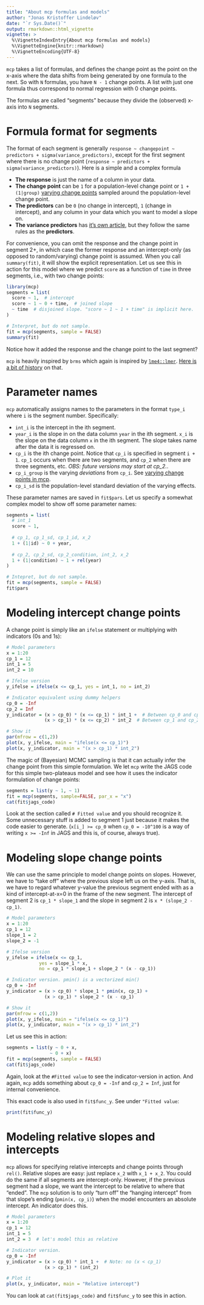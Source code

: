 ```yaml
---
title: "About mcp formulas and models"
author: "Jonas Kristoffer Lindeløv"
date: "`r Sys.Date()`"
output: rmarkdown::html_vignette
vignette: >
  %\VignetteIndexEntry{About mcp formulas and models}
  %\VignetteEngine{knitr::rmarkdown}
  %\VignetteEncoding{UTF-8}
---
```


`mcp` takes a list of formulas, and defines the change point as the point on the x-axis where the data shifts from being generated by one formula to the next. So with `N` formulas, you have `N - 1` change points. A list with just one formula thus correspond to normal regression with 0 change points.

The formulas are called "segments" because they divide the (observed) x-axis into `N` segments.

# Formula format for segments
The format of each segment is generally `response ~ changepoint ~ predictors + sigma(variance_predictors)`, except for the first segment where there is no change point (`response ~ predictors + sigma(variance_predictors)`). Here is a simple and a complex formula


 * **The response** is just the name of a column in your data.
 * **The change point** can be `1` for a population-level change point or `1 + (1|group)` [varying change points](articles/varying.html) sampled around the population-level change point.
 * **The predictors** can be `0` (no change in intercept), `1` (change in intercept), and any column in your data which you want to model a slope on.
 * **The variance predictors** has [it's own article](../articles/variance.html), but they follow the same rules as the **predictors**.

For convenience, you can omit the response and the change point in segment 2+, in which case the former response and an intercept-only (as opposed to random/varying) change point is assumed. When you call `summary(fit)`, it will show the explicit representation. Let us see this in action for this model where we predict `score` as a function of `time` in three segments, i.e., with two change points:

```r
library(mcp)
segments = list(
  score ~ 1,  # intercept
  score ~ 1 ~ 0 + time,  # joined slope
  ~ time  # disjoined slope. "score ~ 1 ~ 1 + time" is implicit here.
)

# Interpret, but do not sample.
fit = mcp(segments, sample = FALSE)
summary(fit)
```

Notice how it added the response and the change point to the last segment?

`mcp` is heavily inspired by `brms` which again is inspired by [`lme4::lmer`](https://cran.r-project.org/web/packages/lme4/index.html). [Here is a bit of history](https://twitter.com/jonaslindeloev/status/1117760777249853440) on that.


# Parameter names
`mcp` automatically assigns names to the parameters in the format `type_i` where `i` is the segment number. Specifically:

 * `int_i` is the intercept in the ith segment.
 * `year_i` is the slope in on the data column `year` in the ith segment. `x_i` is the slope on the data column `x` in the ith segment. The slope takes name after the data it is regressed on.
 * `cp_i` is the ith change point. Notice that `cp_i` is specified in segment `i + 1`. `cp_1` occurs when there are two segments, and `cp_2` when there are three segments, etc. *OBS: future versions may start at cp_2.*.
 * `cp_i_group` is the varying *deviations* from `cp_i`. See [varying change points in mcp](articles/varying.html).
 * `cp_i_sd` is the population-level standard deviation of the varying effects.


These parameter names are saved in `fit$pars`. Let us specify a somewhat complex model to show off some parameter names:

```r
segments = list(
  # int_1
  score ~ 1,
  
  # cp_1, cp_1_sd, cp_1_id, x_2
  1 + (1|id) ~ 0 + year,
  
  # cp_2, cp_2_sd, cp_2_condition, int_2, x_2
  1 + (1|condition) ~ 1 + rel(year)
)

# Intepret, but do not sample.
fit = mcp(segments, sample = FALSE)
fit$pars
```



# Modeling intercept change points
A change point is simply like an `ifelse` statement or multiplying with indicators (0s and 1s):

```r
# Model parameters
x = 1:20
cp_1 = 12
int_1 = 5
int_2 = 10

# Ifelse version
y_ifelse = ifelse(x <= cp_1, yes = int_1, no = int_2)

# Indicator equivalent using dummy helpers
cp_0 = -Inf
cp_2 = Inf
y_indicator = (x > cp_0) * (x <= cp_1) * int_1 +  # Between cp_0 and cp_1
              (x > cp_1) * (x <= cp_2) * int_2  # Between cp_1 and cp_2

# Show it
par(mfrow = c(1,2))
plot(x, y_ifelse, main = "ifelse(x <= cp_1)")
plot(x, y_indicator, main = "(x > cp_1) * int_2")
```

The magic of (Bayesian) MCMC sampling is that it can actually infer the change point from this simple formulation. We let `mcp` write the JAGS code for this simple two-plateaus model and see how it uses the indicator formulation of change points:

```r
segments = list(y ~ 1, ~ 1)
fit = mcp(segments, sample=FALSE, par_x = "x")
cat(fit$jags_code)
```

Look at the section called `# Fitted value` and you should recognize it. Some unnecessary stuff is added to segment 1 just because it makes the code easier to generate. (`x[i_] >= cp_0` when `cp_0 = -10^100` is a way of writing `x >= -Inf` in JAGS and this is, of course, always true).


# Modeling slope change points
We can use the same principle to model change points on slopes. However, we have to "take off" where the previous slope left us on the y-axis. That is, we have to regard whatever y-value the previous segment ended with as a kind of intercept-at-x=0 in the frame of the new segment. The intercept of segment 2 is `cp_1 * slope_1` and the slope in segment 2 is `x * (slope_2 - cp_1)`.

```r
# Model parameters
x = 1:20
cp_1 = 12
slope_1 = 2
slope_2 = -1

# Ifelse version
y_ifelse = ifelse(x <= cp_1, 
            yes = slope_1 * x,
            no = cp_1 * slope_1 + slope_2 * (x - cp_1))

# Indicator version. pmin() is a vectorized min()
cp_0 = -Inf
y_indicator = (x > cp_0) * slope_1 * pmin(x, cp_1) + 
              (x > cp_1) * slope_2 * (x - cp_1)

# Show it
par(mfrow = c(1,2))
plot(x, y_ifelse, main = "ifelse(x <= cp_1)")
plot(x, y_indicator, main = "(x > cp_1) * int_2")
```

Let us see this in action:

```r
segments = list(y ~ 0 + x,
                ~ 0 + x)
fit = mcp(segments, sample = FALSE)
cat(fit$jags_code)
```

Again, look at the `#Fitted value` to see the indicator-version in action. And again, `mcp` adds something about `cp_0 = -Inf` and `cp_2 = Inf`, just for internal convenience.

This exact code is also used in `fit$func_y`. See under `"Fitted value`:

```r
print(fit$func_y)
```


# Modeling relative slopes and intercepts
`mcp` allows for specifying relative intercepts and change points through `rel()`. Relative slopes are easy: just replace `x_2` with `x_1 + x_2`. You could do the same if all segments are intercept-only. However, if the previous segment had a slope, we want the intercept to be relative to where that "ended". The `mcp` solution is to only "turn off" the "hanging intercept" from that slope's ending (`pmin(x, cp_i)`) when the model encounters an absolute intercept. An indicator does this.

```r
# Model parameters
x = 1:20
cp_1 = 12
int_1 = 5
int_2 = 3  # let's model this as relative

# Indicator version.
cp_0 = -Inf
y_indicator = (x > cp_0) * int_1 +  # Note: no (x < cp_1)
              (x > cp_1) * (int_2)

# Plot it
plot(x, y_indicator, main = "Relative intercept")
```

You can look at `cat(fit$jags_code)` and `fit$func_y` to see this in action.
